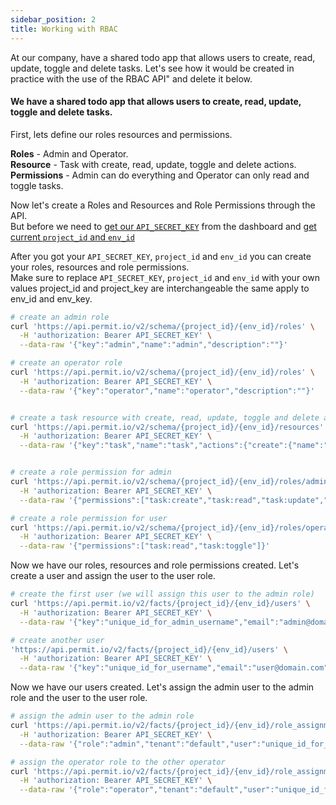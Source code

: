 ```yaml
---
sidebar_position: 2
title: Working with RBAC
---
```

<p className="intro-paragraph">At our company, have a shared todo app that allows users to create, read, update, toggle and delete tasks. Let's see how it would be created in practice with the use of the RBAC API" and delete it below. </p>


#### We have a shared todo app that allows users to create, read, update, toggle and delete tasks.

First, lets define our roles resources and permissions.

**Roles** - Admin and Operator.<br/>
**Resource** - Task with create, read, update, toggle and delete actions.<br/>
**Permissions** - Admin can do everything and Operator can only read and toggle tasks.<br/>

Now let's create a Roles and Resources and Role Permissions through the API.<br/>
But before we need to [get our `API_SECRET_KEY`](/api/api-with-cli/#get-your-api-key) from the dashboard and [get current `project_id` and `env_id`](/api/examples/get-project-and-env)<br/>


After you got your `API_SECRET_KEY`, `project_id` and `env_id` you can create your roles, resources and role permissions.<br/>
Make sure to replace `API_SECRET_KEY`, `project_id` and `env_id` with your own values project_id and project_key are interchangeable the same apply to env_id and env_key.


```bash
# create an admin role
curl 'https://api.permit.io/v2/schema/{project_id}/{env_id}/roles' \
  -H 'authorization: Bearer API_SECRET_KEY' \
  --data-raw '{"key":"admin","name":"admin","description":""}'

# create an operator role
curl 'https://api.permit.io/v2/schema/{project_id}/{env_id}/roles' \
  -H 'authorization: Bearer API_SECRET_KEY' \
  --data-raw '{"key":"operator","name":"operator","description":""}'


# create a task resource with create, read, update, toggle and delete actions
curl 'https://api.permit.io/v2/schema/{project_id}/{env_id}/resources' \
  -H 'authorization: Bearer API_SECRET_KEY' \
  --data-raw '{"key":"task","name":"task","actions":{"create":{"name":"create"},"read":{"name":"read"},"update":{"name":"update"},,"toggle":{"name":"toggle"},,"delete":{"name":"delete"}},"attributes":{}}' 


# create a role permission for admin
curl 'https://api.permit.io/v2/schema/{project_id}/{env_id}/roles/admin/permissions' \
  -H 'authorization: Bearer API_SECRET_KEY' \
  --data-raw '{"permissions":["task:create","task:read","task:update","task:toggle","task:delete"]}'

# create a role permission for user
curl 'https://api.permit.io/v2/schema/{project_id}/{env_id}/roles/operator/permissions' \
  -H 'authorization: Bearer API_SECRET_KEY' \
  --data-raw '{"permissions":["task:read","task:toggle"]}'
```

Now we have our roles, resources and role permissions created. Let's create a user and assign the user to the user role.

```bash
# create the first user (we will assign this user to the admin role)
curl 'https://api.permit.io/v2/facts/{project_id}/{env_id}/users' \
  -H 'authorization: Bearer API_SECRET_KEY' \
  --data-raw '{"key":"unique_id_for_admin_username","email":"admin@domain.com","first_name":"","last_name":""}'

# create another user
'https://api.permit.io/v2/facts/{project_id}/{env_id}/users' \
  -H 'authorization: Bearer API_SECRET_KEY' \
  --data-raw '{"key":"unique_id_for_username","email":"user@domain.com","first_name":"","last_name":""}'
```

Now we have our users created. Let's assign the admin user to the admin role and the user to the user role.

```bash
# assign the admin user to the admin role
curl 'https://api.permit.io/v2/facts/{project_id}/{env_id}/role_assignments' \
  -H 'authorization: Bearer API_SECRET_KEY' \
  --data-raw '{"role":"admin","tenant":"default","user":"unique_id_for_admin_username"}'

# assign the operator role to the other operator
curl 'https://api.permit.io/v2/facts/{project_id}/{env_id}/role_assignments' \
  -H 'authorization: Bearer API_SECRET_KEY' \
  --data-raw '{"role":"operator","tenant":"default","user":"unique_id_for_username"}'
```

